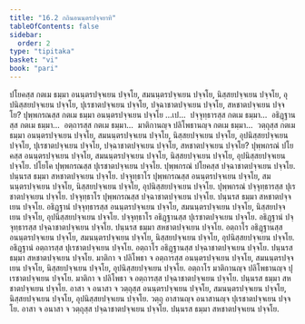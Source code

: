 ```yaml
---
title: "16.2 กถินอนนฺตรปจฺจยาทิ"
tableOfContents: false
sidebar:
  order: 2
type: "tipitaka"
basket: "vi"
book: "pari"
---
```



<DynamicBreadcrumb />

<Division number="404" book="pari">

<Paragraph number="1887" book="pari">
ปโยคสฺส กตเม ธมฺมา อนนฺตรปจฺจเยน ปจฺจโย, สมนนฺตรปจฺจเยน ปจฺจโย, นิสฺสยปจฺจเยน ปจฺจโย, อุปนิสฺสยปจฺจเยน ปจฺจโย, ปุเรชาตปจฺจเยน ปจฺจโย, ปจฺฉาชาตปจฺจเยน ปจฺจโย, สหชาตปจฺจเยน ปจฺจโย? ปุพฺพกรณสฺส กตเม ธมฺมา อนนฺตรปจฺจเยน ปจฺจโย …เป…  ปจฺจุทฺธารสฺส กตเม ธมฺมา…  อธิฏฺฐานสฺส กตเม ธมฺมา…  อตฺถารสฺส กตเม ธมฺมา…  มาติกานญฺจ ปลิโพธานญฺจ กตเม ธมฺมา…  วตฺถุสฺส กตเม ธมฺมา อนนฺตรปจฺจเยน ปจฺจโย, สมนนฺตรปจฺจเยน ปจฺจโย, นิสฺสยปจฺจเยน ปจฺจโย, อุปนิสฺสยปจฺจเยน ปจฺจโย, ปุเรชาตปจฺจเยน ปจฺจโย, ปจฺฉาชาตปจฺจเยน ปจฺจโย, สหชาตปจฺจเยน ปจฺจโย?
</Paragraph>

<Paragraph number="1888" book="pari">
ปุพฺพกรณํ ปโยคสฺส อนนฺตรปจฺจเยน ปจฺจโย, สมนนฺตรปจฺจเยน ปจฺจโย, นิสฺสยปจฺจเยน ปจฺจโย, อุปนิสฺสยปจฺจเยน ปจฺจโย. ปโยโค ปุพฺพกรณสฺส ปุเรชาตปจฺจเยน ปจฺจโย. ปุพฺพกรณํ ปโยคสฺส ปจฺฉาชาตปจฺจเยน ปจฺจโย. ปนฺนรส ธมฺมา สหชาตปจฺจเยน ปจฺจโย. ปจฺจุทฺธาโร ปุพฺพกรณสฺส อนนฺตรปจฺจเยน ปจฺจโย, สมนนฺตรปจฺจเยน ปจฺจโย, นิสฺสยปจฺจเยน ปจฺจโย, อุปนิสฺสยปจฺจเยน ปจฺจโย. ปุพฺพกรณํ ปจฺจุทฺธารสฺส ปุเรชาตปจฺจเยน ปจฺจโย. ปจฺจุทฺธาโร ปุพฺพกรณสฺส ปจฺฉาชาตปจฺจเยน ปจฺจโย. ปนฺนรส ธมฺมา สหชาตปจฺจเยน ปจฺจโย. อธิฏฺฐานํ ปจฺจุทฺธารสฺส อนนฺตรปจฺจเยน ปจฺจโย, สมนนฺตรปจฺจเยน ปจฺจโย, นิสฺสยปจฺจเยน ปจฺจโย, อุปนิสฺสยปจฺจเยน ปจฺจโย. ปจฺจุทฺธาโร อธิฏฺฐานสฺส ปุเรชาตปจฺจเยน ปจฺจโย. อธิฏฺฐานํ ปจฺจุทฺธารสฺส ปจฺฉาชาตปจฺจเยน ปจฺจโย. ปนฺนรส ธมฺมา สหชาตปจฺจเยน ปจฺจโย. อตฺถาโร อธิฏฺฐานสฺส อนนฺตรปจฺจเยน ปจฺจโย, สมนนฺตรปจฺจเยน ปจฺจโย, นิสฺสยปจฺจเยน ปจฺจโย, อุปนิสฺสยปจฺจเยน ปจฺจโย. อธิฏฺฐานํ อตฺถารสฺส ปุเรชาตปจฺจเยน ปจฺจโย. อตฺถาโร อธิฏฺฐานสฺส ปจฺฉาชาตปจฺจเยน ปจฺจโย. ปนฺนรส ธมฺมา สหชาตปจฺจเยน ปจฺจโย. มาติกา จ ปลิโพธา จ อตฺถารสฺส อนนฺตรปจฺจเยน ปจฺจโย, สมนนฺตรปจฺจเยน ปจฺจโย, นิสฺสยปจฺจเยน ปจฺจโย, อุปนิสฺสยปจฺจเยน ปจฺจโย. อตฺถาโร มาติกานญฺจ ปลิโพธานญฺจ ปุเรชาตปจฺจเยน ปจฺจโย. มาติกา จ ปลิโพธา จ อตฺถารสฺส ปจฺฉาชาตปจฺจเยน ปจฺจโย. ปนฺนรส ธมฺมา สหชาตปจฺจเยน ปจฺจโย. อาสา จ อนาสา จ วตฺถุสฺส อนนฺตรปจฺจเยน ปจฺจโย, สมนนฺตรปจฺจเยน ปจฺจโย, นิสฺสยปจฺจเยน ปจฺจโย, อุปนิสฺสยปจฺจเยน ปจฺจโย. วตฺถุ อาสานญฺจ อนาสานญฺจ ปุเรชาตปจฺจเยน ปจฺจโย. อาสา จ อนาสา จ วตฺถุสฺส ปจฺฉาชาตปจฺจเยน ปจฺจโย. ปนฺนรส ธมฺมา สหชาตปจฺจเยน ปจฺจโย.
</Paragraph>
</Division>